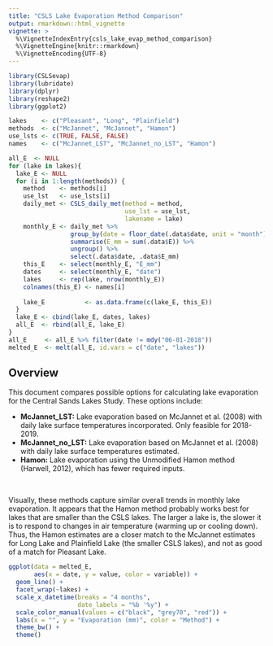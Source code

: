 ```yaml
---
title: "CSLS Lake Evaporation Method Comparison"
output: rmarkdown::html_vignette
vignette: >
  %\VignetteIndexEntry{csls_lake_evap_method_comparison}
  %\VignetteEngine{knitr::rmarkdown}
  %\VignetteEncoding{UTF-8}
---
```

```r
library(CSLSevap)
library(lubridate)
library(dplyr)
library(reshape2)
library(ggplot2)

lakes    <- c("Pleasant", "Long", "Plainfield")
methods  <- c("McJannet", "McJannet", "Hamon")
use_lsts <- c(TRUE, FALSE, FALSE)
names    <- c("McJannet_LST", "McJannet_no_LST", "Hamon")

all_E  <- NULL
for (lake in lakes){
  lake_E <- NULL
  for (i in 1:length(methods)) {
    method    <- methods[i]
    use_lst   <- use_lsts[i]
    daily_met <- CSLS_daily_met(method = method,
                                use_lst = use_lst,
                                lakename = lake)
    monthly_E <- daily_met %>%
                 group_by(date = floor_date(.data$date, unit = "month")) %>%
                 summarise(E_mm = sum(.data$E)) %>%
                 ungroup() %>%
                 select(.data$date, .data$E_mm)
    this_E    <- select(monthly_E, "E_mm")
    dates     <- select(monthly_E, "date")
    lakes     <- rep(lake, nrow(monthly_E))
    colnames(this_E) <- names[i]
    
    lake_E           <- as.data.frame(c(lake_E, this_E))
  }
  lake_E <- cbind(lake_E, dates, lakes)
  all_E  <- rbind(all_E, lake_E)
}
all_E     <- all_E %>% filter(date != mdy("06-01-2018"))
melted_E  <- melt(all_E, id.vars = c("date", "lakes"))
```

## Overview

This document compares possible options for calculating lake evaporation for the Central Sands Lakes Study. These options include:

* **McJannet_LST:** Lake evaporation based on McJannet et al. (2008) with daily lake surface temperatures incorporated. Only feasible for 2018-2019.
* **McJannet_no_LST:** Lake evaporation based on McJannet et al. (2008) with daily lake surface temperatures estimated.
* **Hamon:** Lake evaporation using the Unmodified Hamon method (Harwell, 2012), which has fewer required inputs.

<br>

Visually, these methods capture similar overall trends in monthly lake evaporation. It appears that the Hamon method probably works best for lakes that are smaller than the CSLS lakes. The larger a lake is, the slower it is to respond to changes in air temperature (warming up or cooling down). Thus, the Hamon estimates are a closer match to the McJannet estimates for Long Lake and Plainfield Lake (the smaller CSLS lakes), and not as good of a match for Pleasant Lake.

```r
ggplot(data = melted_E, 
       aes(x = date, y = value, color = variable)) +
  geom_line() + 
  facet_wrap(~lakes) +
  scale_x_datetime(breaks = "4 months",
                   date_labels = "%b '%y") +
  scale_color_manual(values = c("black", "grey70", "red")) +
  labs(x = "", y = "Evaporation (mm)", color = "Method") +
  theme_bw() +
  theme()
```
